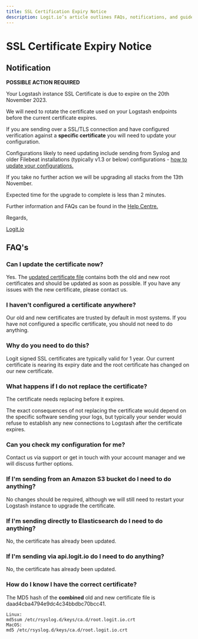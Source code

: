 ```yaml
---
title: SSL Certification Expiry Notice
description: Logit.io’s article outlines FAQs, notifications, and guides associated with the rotation of Logstash SSL certificates.
---
```


# SSL Certificate Expiry Notice

## Notification

**POSSIBLE ACTION REQUIRED**

Your Logstash instance SSL Certificate is due to expire on the 20th November 2023.

We will need to rotate the certificate used on your Logstash endpoints before the current certificate expires.

If you are sending over a SSL/TLS connection and have configured verification against 
a **specific certificate** you will need to update your configuration.

Configurations likely to need updating include sending from Syslog and older Filebeat installations (typically v1.3 or below) 
configurations - [how to update your configurations.](/log-management/security/ssl-configuration)

If you take no further action we will be upgrading all stacks from the 13th November.

Expected time for the upgrade to complete is less than 2 minutes.

Further information and FAQs can be found in the [Help Centre.](/log-management/security/ssl-certificate-expiry-notice)

Regards,

[Logit.io](http://logit.io/?_gl=1*1x2fap3*_gcl_au*MTU0Nzk3MjgwMy4xNzEwODY0ODg5*_ga*NzE2MTk2MzcxLjE3MTAyNDM2MTA.*_ga_W546BZYLYM*MTcxODI4NzM3MS4xMTIuMS4xNzE4MjkxMDE4LjQzLjAuMA..)

## FAQ's

### Can I update the certificate now?
Yes. The [updated certificate file](https://cdn.logit.io/root.logit.io.crt?_gl=1*1x2fap3*_gcl_au*MTU0Nzk3MjgwMy4xNzEwODY0ODg5*_ga*NzE2MTk2MzcxLjE3MTAyNDM2MTA.*_ga_W546BZYLYM*MTcxODI4NzM3MS4xMTIuMS4xNzE4MjkxMDE4LjQzLjAuMA..) contains both the old and new root certificates and should be updated as soon as possible. If you have any issues with the new certificate, please contact us.

### I haven't configured a certificate anywhere?
Our old and new certificates are trusted by default in most systems. If you have not configured a specific certificate, you should not need to do anything.

### Why do you need to do this?
Logit signed SSL certificates are typically valid for 1 year. Our current certificate is nearing its expiry date and the root certificate has changed on our new certificate.

### What happens if I do not replace the certificate?
The certificate needs replacing before it expires. 

The exact consequences of not replacing the certificate would depend on the specific software sending your logs, but typically your sender would refuse to establish any new connections to Logstash after the certificate expires.

### Can you check my configuration for me?
Contact us via support or get in touch with your account manager and we will discuss further options.

### If I'm sending from an Amazon S3 bucket do I need to do anything?
No changes should be required, although we will still need to restart your Logstash instance to upgrade the certificate.

### If I'm sending directly to Elasticsearch do I need to do anything?
No, the certificate has already been updated.

### If I'm sending via api.logit.io do I need to do anything?
No, the certificate has already been updated.

### How do I know I have the correct certificate?
The MD5 hash of the **combined** old and new certificate file is daad4cba4794e9dc4c34bbdbc70bcc41.
```plaintext
Linux:
md5sum /etc/rsyslog.d/keys/ca.d/root.logit.io.crt
MacOS:
md5 /etc/rsyslog.d/keys/ca.d/root.logit.io.crt
```

